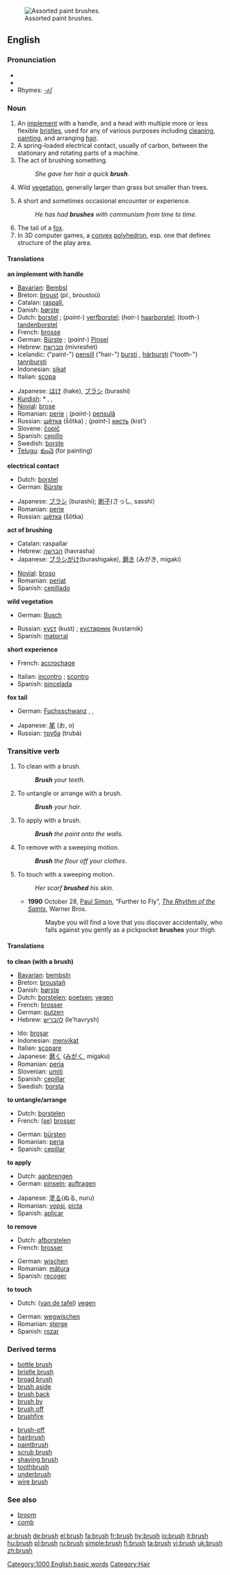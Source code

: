 [[Image:Paint Brushes 3 by Morrhigan.jpg|thumb|right|Assorted paint brushes.]]
==English==

===Pronunciation===
*{{IPA|/bɹʌʃ/}}
*{{audio|en-us-brush.ogg|Audio (US)}}
*Rhymes: [[Rhymes:English:-ʌʃ|-ʌʃ]]

===Noun===
{{en-noun-reg-es}}

# An [[implement]] with a handle, and a head with multiple more or less flexible [[bristle]]s, used for any of various purposes including [[clean]]ing, [[paint]]ing, and arranging [[hair]].
# A spring-loaded electrical contact, usually of carbon, between the stationary and rotating parts of a machine.
# The act of brushing something.
#: ''She gave her hair a quick '''brush'''.''
# {{uncountable}} Wild [[vegetation]], generally larger than grass but smaller than trees.
# A short and sometimes occasional encounter or experience.
#: ''He has had '''brushes''' with communism from time to time.''
# The tail of a [[fox]].
# In 3D computer games, a [[convex]] [[polyhedron]], esp. one that defines structure of the play area.

====Translations====
'''an implement with handle'''
{{top}}
*[[Bavarian]]: [[Bembsl]] {{m}}
*Breton: [[broust]] {{m}} (''pl.'', broustoù)
*Catalan: [[raspall]], {{m}}
*Danish: [[børste]] {{c}}
*Dutch: [[borstel]] {{m}}; (''paint-'') [[verfborstel]]; (''hair-'') [[haarborstel]]; (''tooth-'') [[tandenborstel]]
*French: [[brosse]] {{f}}
*German: [[Bürste]] {{f}}; (''paint-'') [[Pinsel]] {{m}}
*Hebrew: [[מברשת]] (mivreshet) {{f}}
*Icelandic: ("paint-") [[pensill]] {{m}} ("hair-") [[bursti]] {{m}}, [[hárbursti]] {{m}} ("tooth-") [[tannbursti]] {{m}}
*Indonesian: [[sikat]]
*Italian: [[scopa]] {{f}}
{{mid}}
*Japanese: [[はけ]] (hake), [[ブラシ]] (burashi)
*[[Kurdish]]: * {{trad|ku|firçe}} {{f}}, {{trad|ku|havlêk}} {{f}}, {{trad|ku|rînek}} {{f}}
*[[Novial]]: [[brose]]
*Romanian: [[perie]] {{f}}; (''paint-'') [[pensulă]] {{f}}
*Russian: [[щётка]] (ṧǒtka) {{f}}; (''paint-'') [[кисть]] (kistʹ) {{f}}
*Slovene: [[čopič]] {{m}}
*Spanish: [[cepillo]] {{m}}
*Swedish: [[borste]] {{c}}
*[[Telugu]]: [[కుంచె]] (for painting)
{{bottom}}

'''electrical contact'''
{{top}}
*Dutch: [[borstel]] {{m}}
*German: [[Bürste]] {{f}}
{{mid}}
*Japanese: [[ブラシ]] (burashi); [[刷子]](さっし, sasshi）
*Romanian: [[perie]] {{f}}
*Russian: [[щётка]] (ṧǒtka) {{f}}
{{bottom}}

'''act of brushing'''
{{top}}
*Catalan: raspallar
*Hebrew: [[הברשה]] (havrasha) {{f}}
*Japanese: [[ブラシがけ]](burashigake), [[磨き]] (みがき, migaki)
{{mid}}
*[[Novial]]: [[broso]]
*Romanian: [[periat]] {{n}}
*Spanish: [[cepillado]] {{m}}
{{bottom}}

'''wild vegetation'''
{{top}}
*German: [[Busch]] {{n}}
{{mid}}
*Russian: [[куст]] (kust) {{m}}; [[кустарник]] (kustarnik) {{m}}
*Spanish: [[matorral]] {{m}}
{{bottom}}

'''short experience'''
{{top}}
*French: [[accrochage]] {{m}}
{{mid}}
*Italian: [[incontro]] {{m}}; [[scontro]] {{m}}
*Spanish: [[pincelada]] {{f}}
{{bottom}}

'''fox tail'''
{{top}}
*German: [[Fuchsschwanz]] {{m}}, {{trad|de|Lunte}}, {{trad|de|Standarte}}
{{mid}}
*Japanese: [[尾]] (お, o)
*Russian: [[труба]] (trubá) {{f}}
{{bottom}}

===Transitive verb===
{{en-infl-reg-sibilant|bru|sh|}}

# To clean with a brush.
#: '''''Brush''' your teeth.''
# To untangle or arrange with a brush.
#: '''''Brush''' your hair.''
# To apply with a brush.
#: '''''Brush''' the paint onto the walls.''
# To remove with a sweeping motion.
#: '''''Brush''' the flour off your clothes.''
# To touch with a sweeping motion.
#: ''Her scarf '''brushed''' his skin.''
#*'''1990''' October 28, [[w:Paul Simon|Paul Simon]], “Further to Fly”, ''[[w:The Rhythm of the Saints|The Rhythm of the Saints]]'', Warner Bros.
#*: Maybe you will find a love that you discover accidentally, who falls against you gently as a pickpocket '''brushes''' your thigh.

====Translations====
'''to clean (with a brush)'''
{{top}}
*[[Bavarian]]: [[bembsln]]
*Breton: [[broustañ]]
*Danish: [[børste]]
*Dutch: [[borstelen]]; [[poetsen]]; [[vegen]]
*French: [[brosser]]
*German: [[putzen]]
*Hebrew: [[להבריש]] (le'havrysh)
{{mid}}
*Ido: [[brosar]]
*Indonesian: [[sikat|menyikat]]
*Italian: [[scopare]]
*Japanese: [[磨く]] ([[みがく]], migaku)
*Romanian: [[peria]]
*Slovenian: [[umiti]]
*Spanish: [[cepillar]]
*Swedish: [[borsta]]
{{bottom}}

'''to untangle/arrange'''
{{top}}
*Dutch: [[borstelen]]
*French: ([[se brosser|se]]) [[se brosser|brosser]]
{{mid}}
*German: [[bürsten]]
*Romanian: [[peria]]
*Spanish: [[cepillar]]
{{bottom}}

'''to apply'''
{{top}}
*Dutch: [[aanbrengen]]
*German: [[pinseln]]; [[auftragen]]
{{mid}}
*Japanese: [[塗る]](ぬる, nuru)
*Romanian: [[vopsi]], [[picta]]
*Spanish: [[aplicar]]
{{bottom}}

'''to remove'''
{{top}}
*Dutch: [[afborstelen]]
*French: [[brosser]]
{{mid}}
*German: [[wischen]]
*Romanian: [[mătura]]
*Spanish: [[recoger]]
{{bottom}}

'''to touch'''
{{top}}
*Dutch: ([[van de tafel vegen|van de tafel]]) [[vegen]]
{{mid}}
*German: [[wegwischen]]
*Romanian: [[şterge]]
*Spanish: [[rozar]]
{{bottom}}

===Derived terms===
{{top}}
*[[bottle brush]]
*[[bristle brush]]
*[[broad brush]]
*[[brush aside]]
*[[brush back]]
*[[brush by]]
*[[brush off]]
*[[brushfire]]
{{mid}}
*[[brush-off]]
*[[hairbrush]]
*[[paintbrush]]
*[[scrub brush]]
*[[shaving brush]]
*[[toothbrush]]
*[[underbrush]]
*[[wire brush]]
{{bottom}}

===See also===
*[[broom]]
*[[comb]]

[[Category:1000 English basic words]]
[[Category:Hair]]

[[ar:brush]]
[[de:brush]]
[[el:brush]]
[[fa:brush]]
[[fr:brush]]
[[hy:brush]]
[[io:brush]]
[[it:brush]]
[[hu:brush]]
[[pl:brush]]
[[ru:brush]]
[[simple:brush]]
[[fi:brush]]
[[ta:brush]]
[[vi:brush]]
[[uk:brush]]
[[zh:brush]]
